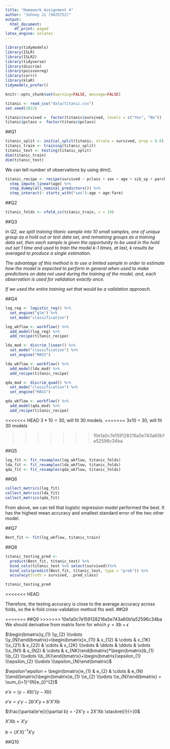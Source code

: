 ```yaml
---
title: "Homework Assignment 4"
author: "Johnny Ji (9425752)"
output:
  html_document:
    df_print: paged
latex_engine: xelatex
---
```


```r
library(tidymodels)
library(ISLR)
library(ISLR2)
library(tidyverse)
library(discrim)
library(poissonreg)
library(corrr)
library(klaR)
tidymodels_prefer()

knitr::opts_chunk$set(warning=FALSE, message=FALSE)
```

```r
titanic <- read_csv("data/titanic.csv")
set.seed(2022)

titanic$survived =  factor(titanic$survived, levels = c("Yes", "No")) 
titanic$pclass =  factor(titanic$pclass)

```

##Q1


```r

titanic_split <- initial_split(titanic, strata = survived, prop = 0.8)
titanic_train <- training(titanic_split)
titanic_test <- testing(titanic_split)
dim(titanic_train)
dim(titanic_test)
```

We can tell number of observations by using dim().


```r

titanic_recipe <- recipe(survived ~ pclass + sex + age + sib_sp + parch + fare, data = titanic_train) %>% 
  step_impute_linear(age) %>%
  step_dummy(all_nominal_predictors()) %>% 
  step_interact(~ starts_with("sex"):age + age:fare)

```

##Q2


```r
titanic_folds <- vfold_cv(titanic_train, v = 10)
```


##Q3





*In Q2, we split training titanic sample into 10 small samples, one of unique group as a hold out or test data set, and remaining groups as a training data set, then each sample is given the opportunity to be used in the hold out set 1 time and used to train the model k-1 times, at last, k results  be averaged to produce a single estimation.*

*The advantage of this method is to use a limited sample in order to estimate how the model is expected to perform in general when used to make predictions on data not used during the training of the model, and, each observation is used for validation exactly once.*

*If we used the entire training set that would be a validation approach.*





##Q4


```r
log_reg <- logistic_reg() %>% 
  set_engine("glm") %>% 
  set_mode("classification")

log_wkflow <- workflow() %>% 
  add_model(log_reg) %>% 
  add_recipe(titanic_recipe)

lda_mod <- discrim_linear() %>% 
  set_mode("classification") %>% 
  set_engine("MASS")

lda_wkflow <- workflow() %>% 
  add_model(lda_mod) %>% 
  add_recipe(titanic_recipe)

qda_mod <- discrim_quad() %>% 
  set_mode("classification") %>% 
  set_engine("MASS")

qda_wkflow <- workflow() %>% 
  add_model(qda_mod) %>% 
  add_recipe(titanic_recipe)
```



<<<<<<< HEAD
$3*10 = 30$, will fit 30 models.
=======
3x10 = 30, will fit 30 models

>>>>>>> 10e1a0c7e159128216a5e743a60b1a52596c34ba

##Q5


```r
log_fit <- fit_resamples(log_wkflow, titanic_folds)
lda_fit <- fit_resamples(lda_wkflow, titanic_folds)
qda_fit <- fit_resamples(qda_wkflow, titanic_folds)
```


##Q6


```r
collect_metrics(log_fit)
collect_metrics(lda_fit)
collect_metrics(qda_fit)

```
From above, we can tell that logistic regression model performed the best. It has the highest mean accuracy and smallest standard error  of the two other model.



##Q7


```r
Best_fit <- fit(log_wkflow, titanic_train)
```


##Q8


```r
titanic_testing_pred <- 
  predict(Best_fit, titanic_test) %>% 
  bind_cols(titanic_test %>% select(survived))%>% 
  bind_cols(predict(Best_fit, titanic_test, type = "prob")) %>% 
  accuracy(truth = survived, .pred_class)

titanic_testing_pred
```
<<<<<<< HEAD

Therefore, the testing accuracy is close to the average accuracy across folds, so the k-fold cross-validation method fits well.
##Q9

=======
##Q9
>>>>>>> 10e1a0c7e159128216a5e743a60b1a52596c34ba
We should derivative from matrix form for which $y= Xb +\epsilon$


$\begin{bmatrix}y_{1} \\y_{2} \\\vdots \\y_{N}\end{bmatrix}=\begin{bmatrix}x_{11} & x_{12} & \cdots & x_{1K} \\x_{21} & x_{22} & \cdots & x_{2K} \\\vdots & \ddots & \ddots & \vdots \\x_{N1} & x_{N2} & \cdots & x_{NK}\end{bmatrix}*\begin{bmatrix}b_{1} \\b_{2} \\\vdots \\b_{K}\end{bmatrix}+\begin{bmatrix}\epsilon_{1} \\\epsilon_{2} \\\vdots \\\epsilon_{N}\end{bmatrix}$

$\epsilon'\epsilon = \begin{bmatrix}e_{1} & e_{2} & \cdots & e_{N} \\\end{bmatrix}\begin{bmatrix}e_{1} \\e_{2} \\\vdots \\e_{N}\end{bmatrix} = \sum_{i=1}^{N}e_{i}^{2}$

$e'e = (y-Xb)'(y-Xb)$

$e'e = y'y - 2b'X'y + b'X'Xb$

$\frac{\partial(e'e)}{\partial b} = -2X'y + 2X'Xb \stackrel{!}{=}0$

$X'Xb=X'y$

$b=(X'X)^{-1}X'y$



##Q10


